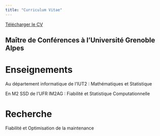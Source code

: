```yaml
---
title: "Curriculum Vitae"
---
```


<a href="CV.pdf#" class="download" title="Download CV as PDF">Télécharger le CV</a>			

## Maître de Conférences à l'Université Grenoble Alpes

# Enseignements 

Au département informatique de l'IUT2 : Mathématiques et Statistique

En M2 SSD de l'UFR IM2AG : Fiabilité et Statistique Computationnelle

# Recherche 

Fiabilité et Optimisation de la maintenance